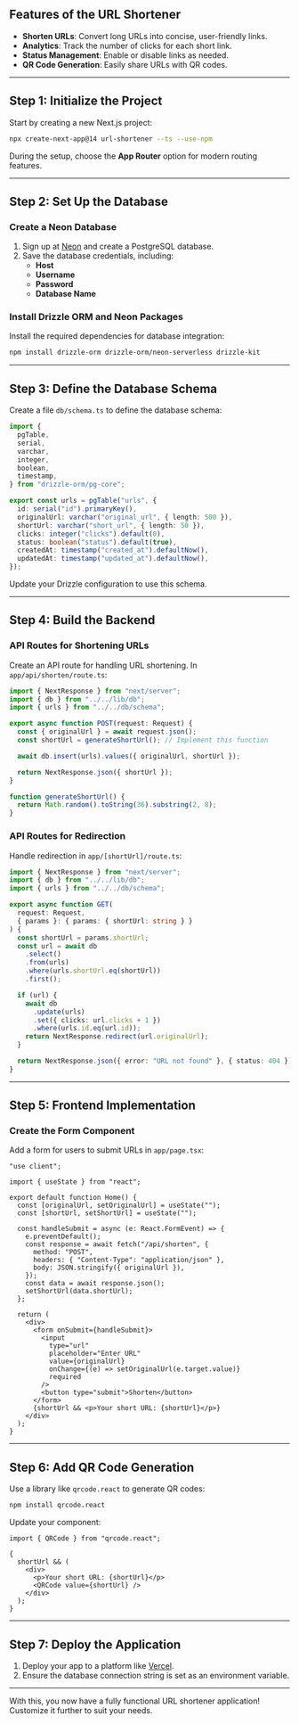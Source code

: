 ## Features of the URL Shortener

- **Shorten URLs**: Convert long URLs into concise, user-friendly links.
- **Analytics**: Track the number of clicks for each short link.
- **Status Management**: Enable or disable links as needed.
- **QR Code Generation**: Easily share URLs with QR codes.

---

## Step 1: Initialize the Project

Start by creating a new Next.js project:

```bash
npx create-next-app@14 url-shortener --ts --use-npm
```

During the setup, choose the **App Router** option for modern routing features.

---

## Step 2: Set Up the Database

### Create a Neon Database

1. Sign up at [Neon](https://neon.tech) and create a PostgreSQL database.
2. Save the database credentials, including:
   - **Host**
   - **Username**
   - **Password**
   - **Database Name**

### Install Drizzle ORM and Neon Packages

Install the required dependencies for database integration:

```bash
npm install drizzle-orm drizzle-orm/neon-serverless drizzle-kit
```

---

## Step 3: Define the Database Schema

Create a file `db/schema.ts` to define the database schema:

```ts
import {
  pgTable,
  serial,
  varchar,
  integer,
  boolean,
  timestamp,
} from "drizzle-orm/pg-core";

export const urls = pgTable("urls", {
  id: serial("id").primaryKey(),
  originalUrl: varchar("original_url", { length: 500 }),
  shortUrl: varchar("short_url", { length: 50 }),
  clicks: integer("clicks").default(0),
  status: boolean("status").default(true),
  createdAt: timestamp("created_at").defaultNow(),
  updatedAt: timestamp("updated_at").defaultNow(),
});
```

Update your Drizzle configuration to use this schema.

---

## Step 4: Build the Backend

### API Routes for Shortening URLs

Create an API route for handling URL shortening. In `app/api/shorten/route.ts`:

```ts
import { NextResponse } from "next/server";
import { db } from "../../lib/db";
import { urls } from "../../db/schema";

export async function POST(request: Request) {
  const { originalUrl } = await request.json();
  const shortUrl = generateShortUrl(); // Implement this function

  await db.insert(urls).values({ originalUrl, shortUrl });

  return NextResponse.json({ shortUrl });
}

function generateShortUrl() {
  return Math.random().toString(36).substring(2, 8);
}
```

### API Routes for Redirection

Handle redirection in `app/[shortUrl]/route.ts`:

```ts
import { NextResponse } from "next/server";
import { db } from "../../lib/db";
import { urls } from "../../db/schema";

export async function GET(
  request: Request,
  { params }: { params: { shortUrl: string } }
) {
  const shortUrl = params.shortUrl;
  const url = await db
    .select()
    .from(urls)
    .where(urls.shortUrl.eq(shortUrl))
    .first();

  if (url) {
    await db
      .update(urls)
      .set({ clicks: url.clicks + 1 })
      .where(urls.id.eq(url.id));
    return NextResponse.redirect(url.originalUrl);
  }

  return NextResponse.json({ error: "URL not found" }, { status: 404 });
}
```

---

## Step 5: Frontend Implementation

### Create the Form Component

Add a form for users to submit URLs in `app/page.tsx`:

```tsx
"use client";

import { useState } from "react";

export default function Home() {
  const [originalUrl, setOriginalUrl] = useState("");
  const [shortUrl, setShortUrl] = useState("");

  const handleSubmit = async (e: React.FormEvent) => {
    e.preventDefault();
    const response = await fetch("/api/shorten", {
      method: "POST",
      headers: { "Content-Type": "application/json" },
      body: JSON.stringify({ originalUrl }),
    });
    const data = await response.json();
    setShortUrl(data.shortUrl);
  };

  return (
    <div>
      <form onSubmit={handleSubmit}>
        <input
          type="url"
          placeholder="Enter URL"
          value={originalUrl}
          onChange={(e) => setOriginalUrl(e.target.value)}
          required
        />
        <button type="submit">Shorten</button>
      </form>
      {shortUrl && <p>Your short URL: {shortUrl}</p>}
    </div>
  );
}
```

---

## Step 6: Add QR Code Generation

Use a library like `qrcode.react` to generate QR codes:

```bash
npm install qrcode.react
```

Update your component:

```tsx
import { QRCode } from "qrcode.react";

{
  shortUrl && (
    <div>
      <p>Your short URL: {shortUrl}</p>
      <QRCode value={shortUrl} />
    </div>
  );
}
```

---

## Step 7: Deploy the Application

1. Deploy your app to a platform like [Vercel](https://vercel.com).
2. Ensure the database connection string is set as an environment variable.

---

With this, you now have a fully functional URL shortener application! Customize it further to suit your needs.

